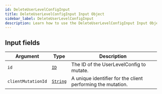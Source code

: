 ```yaml
---
id: DeleteUserLevelConfigInput
title: DeleteUserLevelConfigInput Input Object
sidebar_label: DeleteUserLevelConfigInput
description: Learn how to use the DeleteUserLevelConfigInput Input Object for Builder's API.
---
```


## Input fields

| Argument           | Type                                     | Description                                                 |
| ------------------ | ---------------------------------------- | ----------------------------------------------------------- |
| `id`               | [`ID`](/docs/composer/builder/api/schema/scalar/ID.mdx)         | The ID of the UserLevelConfig to mutate.                    |
| `clientMutationId` | [`String`](/docs/composer/builder/api/schema/scalar/String.mdx) | A unique identifier for the client performing the mutation. |
